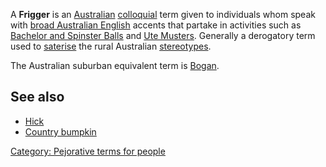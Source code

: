 A '''Frigger''' is an [[Australian]] [[colloquial]] term given to individuals whom speak with [[broad Australian English]] accents that partake in activities such as [[Bachelor and Spinster Balls]] and [[Ute Musters]]. Generally a derogatory term used to [[saterise]] the rural Australian [[stereotypes]].

The Australian suburban equivalent term is [[Bogan]].

== See also ==

* [[Hick]]
* [[Country bumpkin]]

[[Category: Pejorative terms for people]]